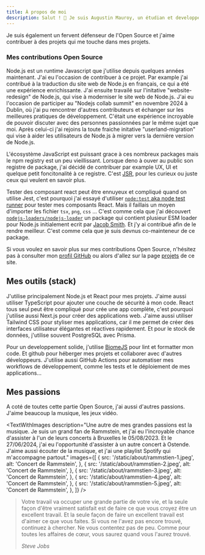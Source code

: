 ```yaml
---
title: À propos de moi
description: Salut ! 👋 Je suis Augustin Mauroy, un étudian et developper dévoué pour l'écosytème javascript.
---
```


Je suis également un fervent défenseur de l'Open Source et j'aime contribuer à des projets qui me touche dans mes projets.

### Mes contributions Open Source

Node.js est un runtime Javascript que j'utilise depuis quelques années maintenant. J'ai eu l'occasion de contribuer à ce projet. Par example j'ai contribué à la traduction du site web de Node.js en français, ce qui a été une expérience enrichissante. J'ai ensuite travailé sur l'initative "website-redesign" de Node.js, qui vise à moderniser le site web de Node.js.
J'ai eu l'occasion de participer au "Nodejs collab summit" en novembre 2024 à Dublin, où j'ai pu rencontrer d'autres contributeurs et échanger sur les meilleures pratiques de développement. C'était une expérience incroyable de pouvoir discuter avec des personnes passionnées par le même sujet que moi.
Après celui-ci j'ai rejoins la toute fraiche initative "userland-migration" qui vise à aider les utilisateurs de Node.js à migrer vers la dernière version de Node.js.

L'écosystème JavaScript est puissant grace à ces nombreux packages mais le npm registry est un peu vieillissant. Lorsque deno à ouver au public son registre de package, j'ai décidé de contribuer par example UX, UI et quelque petit foncitonalité à ce registre. C'est [JSR](https://jsr.io), pour les curieux ou juste ceux qui veulent en savoir plus.

Tester des composant react peut être ennuyeux et compliqué quand on utilise Jest, c'est pourquoi j'ai essayé d'utiliser [`node:test` aka node test runner](https://nodejs.org/api/test.html) pour tester mes composants React. Mais il faillais un moyen d'importer les fichier `tsx`, `png`, `css` ... C'est comme cela que j'ai découvert [`nodejs-loaders/nodejs-loader`](https://github.com/nodejs-loaders/nodejs-loader) un package qui contient plusieur ESM loader pour Node.js initialement ecrit par [Jacob Smith](https://github.com/JakobJingleheimer). Et j'y ai contribué afin de le rendre meilleur. C'est comme cela que je suis devnus co-mainteneur de ce package.

Si vous voulez en savoir plus sur mes contributions Open Source, n'hésitez pas à consulter mon [profil GitHub](https://github.com/AugustinMauroy) ou alors d'allez sur la page [projets](/projects) de ce site.

## Mes outils (stack)

J'utilise principalement Node.js et React pour mes projets. J'aime aussi utiliser TypeScript pour ajouter une couche de sécurité à mon code. React tous seul peut être compliqué pour crée une app complète, c'est pourquoi j'utilise aussi Next.js pour créer des applications web. J'aime aussi utiliser Tailwind CSS pour styliser mes applications, car il me permet de créer des interfaces utilisateur élégantes et réactives rapidement. Et pour le stock de données, j'utilise souvent PostgreSQL avec Prisma.

Pour un developpement solide, j'utilise [BiomeJS](https://biomejs.dev) pour lint et formatter mon code. Et github pour héberger mes projets et collaborer avec d'autres développeurs. J'utilise aussi GitHub Actions pour automatiser mes workflows de développement, comme les tests et le déploiement de mes applications...

## Mes passions

A coté de toutes cette partie Open Source, j'ai aussi d'autres passions. J'aime beaucoup la musique, les jeux vidéo.

<TextWithImages
  description="Une autre de mes grandes passions est la musique. Je suis un grand fan de Rammstein, et j'ai eu l'incroyable chance d'assister à l'un de leurs concerts à Bruxelles le 05/08/2023. Et le 27/06/2024, j'ai eu l'opportunité d'assister à un autre concert à Ostende. J'aime aussi écouter de la musique, et j'ai une playlist Spotify qui m'accompagne partout."
  images={[
    {
      src: '/static/about/rammstien-1.jpeg',
      alt: 'Concert de Rammstein',
    },
    {
      src: '/static/about/rammstien-2.jpeg',
      alt: 'Concert de Rammstein',
    },
    {
      src: '/static/about/rammstien-3.jpeg',
      alt: 'Concert de Rammstein',
    },
    {
      src: '/static/about/rammstien-4.jpeg',
      alt: 'Concert de Rammstein',
    },
    {
      src: '/static/about/rammstien-5.jpeg',
      alt: 'Concert de Rammstein',
    },
  ]}
/>


> Votre travail va occuper une grande partie de votre vie, et la seule façon d'être vraiment satisfait est de faire ce que vous croyez être un excellent travail. Et la seule façon de faire un excellent travail est d'aimer ce que vous faites. Si vous ne l'avez pas encore trouvé, continuez à chercher. Ne vous contentez pas de peu. Comme pour toutes les affaires de cœur, vous saurez quand vous l'aurez trouvé.
>
> <cite> Steve Jobs </cite>
